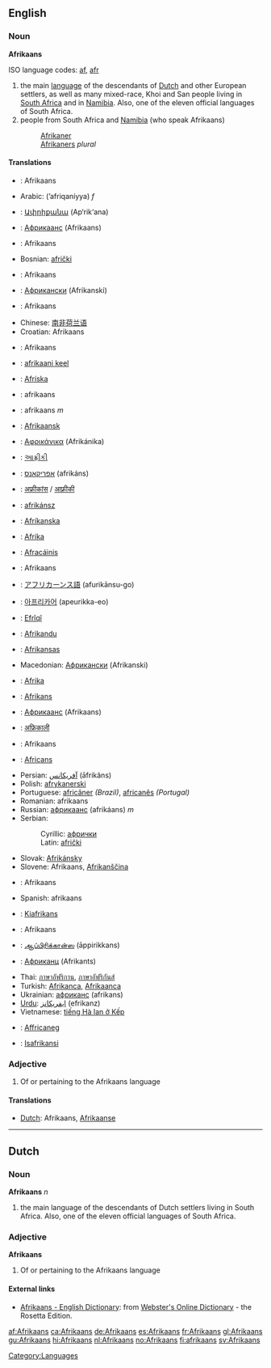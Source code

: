 ==English==
===Noun===
'''Afrikaans'''

ISO language codes: [[af]], [[afr]]

#the main [[language]] of the descendants of [[Dutch]] and other European settlers, as well as many mixed-race, Khoi and San people living in [[South Africa]] and in [[Namibia]]. Also, one of the eleven official languages of South Africa.
#people from South Africa and [[Namibia]] (who speak Afrikaans)
#:[[Afrikaner]]
#:[[Afrikaners]] ''plural''

====Translations====
{{top}}
*{{af}}: Afrikaans
*Arabic: {{ARchar|[[أفريقانية]]}} (’afriqaníyya) ''f''
*{{hy}}: [[Ափրիքանա]] (Ap‘rik‘ana)
*{{az}}: [[Африкаанс]] (Afrikaans)
*{{eu}}: Afrikaans
*Bosnian: [[afrički#Bosnian|afrički]] {{m}}
*{{br}}: Afrikaans
*{{bg}}: [[Африкански]] (Afrikanski)
*{{ca}}: Afrikaans
*Chinese: [[南非荷兰语]]
*Croatian: Afrikaans
*{{da}}: Afrikaans
*{{et}}: [[afrikaani keel]]
*{{fo}}: [[Afríska]]
*{{fi}}: afrikaans
*{{fr}}: afrikaans ''m''
*{{fy}}: [[Afrikaansk]]
*{{el}}: [[Αφρικάνικα]] (Afrikánika)
*{{gu}}: [[આફ્રીકી]]
*{{he}}: [[אפריקאנס]] (afrikáns)
*{{hi}}: [[अफ्रीकांस]] / [[आफ़्रीकी]]
*{{hu}}: [[afrikánsz]]
*{{is}}: [[Afríkanska]]
*{{id}}: [[Afrika]]
*{{ga}}: [[Afracáinis]]
*{{it}}: Afrikaans
*{{ja}}: [[アフリカーンス語]] (afurikānsu-go)
*{{ko}}: [[아프리카어]] (apeurikka-eo)
*{{ku}}: [[Efrîqî]]
*{{lv}}: [[Afrikandu]]
*{{lt}}: [[Afrikansas]]
{{mid}}
*Macedonian: [[Африкански]] (Afrikanski)
*{{ms}}: [[Afrika]]
*{{mt}}: [[Afrikans]]
*{{mdf}}: [[Африкаанс]] (Afrikaans)
*{{ne}}: [[अफ्रिकाली]]
*{{no}}: Afrikaans
*{{oc}}: [[Africans]]
*Persian: [[آفريكانس]] (āfrikâns)
*Polish: [[afrykanerski]]
*Portuguese: [[africâner]] ''(Brazil)'', [[africanês]] ''(Portugal)''
*Romanian: afrikaans
*Russian: [[африкаанс]] (afrikáans) ''m''
*Serbian:
*:Cyrillic: [[афрички#Serbian|афрички]] {{m}}
*:Latin: [[afrički#Serbian|afrički]] {{m}}
*Slovak: [[Afrikánsky]]
*Slovene: Afrikaans, [[Afrikanščina]]
*{{wen}}: Afrikaans
*Spanish: afrikaans
*{{sw}}: [[Kiafrikans]]
*{{sv}}: Afrikaans
*{{ta}}: [[ஆப்பிரிக்கான்ஸ]] (āppirikkans)
*{{tt}}: [[Африканц]] (Afrikants)
*Thai: [[ภาษาอัฟริกาน]], [[ภาษาอัฟริกันส์]]
*Turkish: [[Afrikanca]], [[Afrikaanca]]
*Ukrainian: [[африканс]] (afrikans)
*[[Urdu]]: [[ايفريکانز]] (efrikanz)
*Vietnamese: [[tiếng Hà lan ở Kếp]]
*{{cy}}: [[Affricaneg]]
*{{zu}}: [[Isafrikansi]]
{{bottom}}

===Adjective===
#Of or pertaining to the Afrikaans language

====Translations====
*[[Dutch]]: Afrikaans, [[Afrikaanse]]

----

==Dutch==
===Noun===
'''Afrikaans''' ''n''

#the main language of the descendants of Dutch settlers living in South Africa. Also, one of the eleven official languages of South Africa.

===Adjective===
'''Afrikaans'''

#Of or pertaining to the Afrikaans language

==== External links====
{{interwiktionary|code=af}}
*[http://www.websters-online-dictionary.org/definition/Afrikaans-english/ Afrikaans - English Dictionary]: from [http://www.websters-online-dictionary.org Webster's Online Dictionary] - the Rosetta Edition.
[[Category:Languages]]

[[af:Afrikaans]]
[[ca:Afrikaans]]
[[de:Afrikaans]]
[[es:Afrikaans]]
[[fr:Afrikaans]]
[[gl:Afrikaans]]
[[gu:Afrikaans]]
[[hi:Afrikaans]]
[[nl:Afrikaans]]
[[no:Afrikaans]]
[[fi:afrikaans]]
[[sv:Afrikaans]]